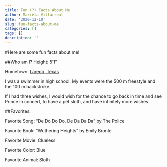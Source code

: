 ```yaml
---
title: Fun (?) Facts About Me
author: Mariela Villarreal
date: '2020-12-10'
slug: fun-facts-about-me
categories: []
tags: []
description: ''
---
```


#Here are some fun facts about me!

##Who am I?
Height: 5'1"

Hometown: [Laredo, Texas](https://en.wikipedia.org/wiki/Laredo%2C_Texas) 

I was a swimmer in high school. My events were the 500 m freestyle and the 100 m backstroke. 

If I had three wishes, I would wish for the chance to go back in time and see Prince in concert, to have a pet sloth, and have infinitely more wishes. 

##Favorites:

Favorite Song: "De Do Do Do, De Da Da Da" by The Police

Favorite Book: "Wuthering Heights" by Emily Bronte

Favorite Movie: Clueless 

Favorite Color: Blue

Favorite Animal: Sloth
